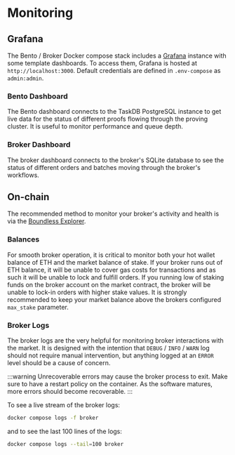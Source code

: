 # Monitoring

## Grafana

The Bento / Broker Docker compose stack includes a [Grafana](https://grafana.com/) instance with some template dashboards. To access them, Grafana is hosted at `http://localhost:3000`. Default credentials are defined in `.env-compose` as `admin:admin`.

### Bento Dashboard

The Bento dashboard connects to the TaskDB PostgreSQL instance to get live data for the status of different proofs flowing through the proving cluster. It is useful to monitor performance and queue depth.

### Broker Dashboard

The broker dashboard connects to the broker's SQLite database to see the status of different orders and batches moving through the broker's workflows.

## On-chain

The recommended method to monitor your broker's activity and health is via the [Boundless Explorer](https://explorer.beboundless.xyz).

### Balances

For smooth broker operation, it is critical to monitor both your hot wallet balance of ETH and the market balance of stake.
If your broker runs out of ETH balance, it will be unable to cover gas costs for transactions and as such it will be unable to lock and fulfill orders.
If you running low of staking funds on the broker account on the market contract, the broker will be unable to lock-in orders with higher stake values.
It is strongly recommended to keep your market balance above the brokers configured `max_stake` parameter.

### Broker Logs

The broker logs are the very helpful for monitoring broker interactions with the market. It is designed with the intention that `DEBUG` / `INFO` / `WARN` log should not require manual intervention, but anything logged at an `ERROR` level should be a cause of concern.

:::warning
Unrecoverable errors may cause the broker process to exit. Make sure to have a restart policy on the container. As the software matures, more errors should become recoverable.
:::

To see a live stream of the broker logs:

```sh [Terminal]
docker compose logs -f broker
```

and to see the last 100 lines of the logs:

```sh [Terminal]
docker compose logs --tail=100 broker
```

